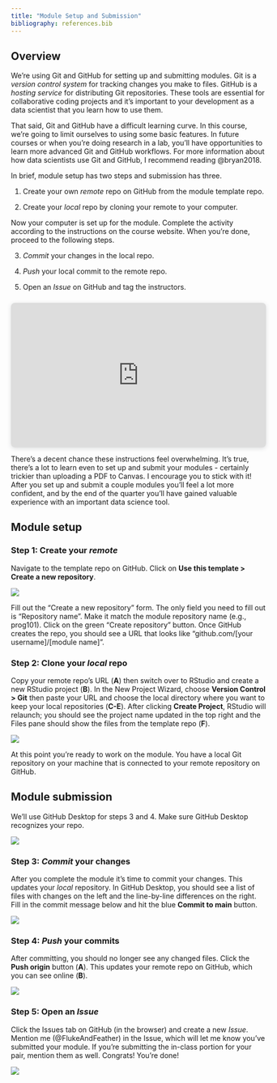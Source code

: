 ```yaml
---
title: "Module Setup and Submission"
bibliography: references.bib
---
```


## Overview

We're using Git and GitHub for setting up and submitting modules. Git is a *version control system* for tracking changes you make to files. GitHub is a *hosting service* for distributing Git repositories. These tools are essential for collaborative coding projects and it's important to your development as a data scientist that you learn how to use them.

That said, Git and GitHub have a difficult learning curve. In this course, we're going to limit ourselves to using some basic features. In future courses or when you're doing research in a lab, you'll have opportunities to learn more advanced Git and GitHub workflows. For more information about how data scientists use Git and GitHub, I recommend reading @bryan2018.

In brief, module setup has two steps and submission has three.

1.  Create your own *remote* repo on GitHub from the module template repo.

2.  Create your *local* repo by cloning your remote to your computer.

Now your computer is set up for the module. Complete the activity according to the instructions on the course website. When you're done, proceed to the following steps.

3.  *Commit* your changes in the local repo.

4.  *Push* your local commit to the remote repo.

5.  Open an *Issue* on GitHub and tag the instructors.

```{=html}
<div style="position: relative; width: 100%; height: 0; padding-top: 56.8000%;
 padding-bottom: 0; box-shadow: 0 2px 8px 0 rgba(63,69,81,0.16); margin-top: 1.6em; margin-bottom: 0.9em; overflow: hidden;
 border-radius: 8px; will-change: transform;">
  <iframe loading="lazy" style="position: absolute; width: 100%; height: 100%; top: 0; left: 0; border: none; padding: 0;margin: 0;"
    src="https://www.canva.com/design/DAGa_YYm_t8/BtqXQ9xPu28GuPZL6Sg8QQ/view?embed" allowfullscreen="allowfullscreen" allow="fullscreen">
  </iframe>
</div>
```

::: callout-important
There's a decent chance these instructions feel overwhelming. It's true, there's a lot to learn even to set up and submit your modules - certainly trickier than uploading a PDF to Canvas. I encourage you to stick with it! After you set up and submit a couple modules you'll feel a lot more confident, and by the end of the quarter you'll have gained valuable experience with an important data science tool.
:::

## Module setup

### Step 1: Create your *remote*

Navigate to the template repo on GitHub. Click on **Use this template \> Create a new repository**.

![](images/submission-instructions/1-create-repo-from-template.png){fig-alt="Screenshot of GitHub template repo with link to \"Create a new repository\" highlighted"}

Fill out the "Create a new repository" form. The only field you need to fill out is "Repository name". Make it match the module repository name (e.g., prog101). Click on the green "Create repository" button. Once GitHub creates the repo, you should see a URL that looks like "github.com/\[your username\]/\[module name\]".

### Step 2: Clone your *local* repo

Copy your remote repo's URL (**A**) then switch over to RStudio and create a new RStudio project (**B**). In the New Project Wizard, choose **Version Control \> Git** then paste your URL and choose the local directory where you want to keep your local repositories (**C-E**). After clicking **Create Project**, RStudio will relaunch; you should see the project name updated in the top right and the Files pane should show the files from the template repo (**F**).

![](images/submission-instructions/2-clone-local-repo.png){fig-alt="Screenshots of creating an RStudio project from version control"}

At this point you're ready to work on the module. You have a local Git repository on your machine that is connected to your remote repository on GitHub.

## Module submission

We'll use GitHub Desktop for steps 3 and 4. Make sure GitHub Desktop recognizes your repo.

![](images/submission-instructions/3-add-github.gif){fig-alt="A screen recording of adding a local repository to GitHub Desktop."}

### Step 3: *Commit* your changes

After you complete the module it's time to commit your changes. This updates your *local* repository. In GitHub Desktop, you should see a list of files with changes on the left and the line-by-line differences on the right. Fill in the commit message below and hit the blue **Commit to main** button.

![](images/submission-instructions/3-commit-changes.png){fig-alt="Screenshot of committing file changes in GitHub Desktop"}

### Step 4: *Push* your commits

After committing, you should no longer see any changed files. Click the **Push origin** button (**A**). This updates your remote repo on GitHub, which you can see online (**B**).

![](images/submission-instructions/4-push-commit.png){fig-alt="Screenshots of GitHub Desktop and a browser showing the push command"}

### Step 5: Open an *Issue*

Click the Issues tab on GitHub (in the browser) and create a new *Issue*. Mention me (\@FlukeAndFeather) in the Issue, which will let me know you've submitted your module. If you're submitting the in-class portion for your pair, mention them as well. Congrats! You're done!

![](images/submission-instructions/5-create-issue.png){fig-alt="Screenshot of an Issue on GitHub"}
